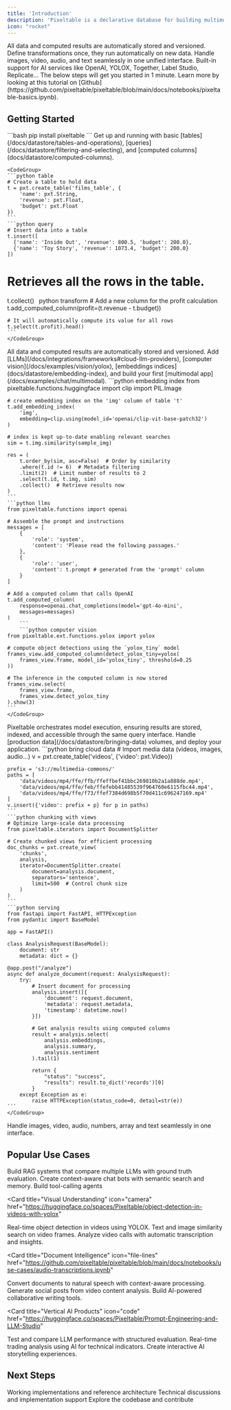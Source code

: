 ```yaml
---
title: 'Introduction'
description: 'Pixeltable is a declarative database for building multimodal AI applications, enabling incremental storage, transformation, indexing, and orchestration of data.'
icon: "rocket"
---
```


<CardGroup cols={2}>
  <Card title="Persistent Storage" icon="database">
    All data and computed results are automatically stored and versioned.
  </Card>
  <Card title="Computed Columns" icon="calculator">
    Define transformations once, they run automatically on new data.
  </Card>
  <Card title="Multimodal Support" icon="photo-film">
    Handle images, video, audio, and text seamlessly in one unified interface.
  </Card>
  <Card title="AI Integration" icon="brain">
    Built-in support for AI services like OpenAI, YOLOX, Together, Label Studio, Replicate...
  </Card>
</CardGroup>

<Note>
The below steps will get you started in 1 minute. Learn more by looking at this tutorial on [Github](https://github.com/pixeltable/pixeltable/blob/main/docs/notebooks/pixeltable-basics.ipynb).
</Note>

## Getting Started

<Steps>
  <Step title="Start Building (Step 1)" icon="code">
    ```bash
    pip install pixeltable
    ```
    Get up and running with basic [tables](/docs/datastore/tables-and-operations), [queries](/docs/datastore/filtering-and-selecting), and [computed columns](docs/datastore/computed-columns).

    <CodeGroup>
    ```python table
    # Create a table to hold data
    t = pxt.create_table('films_table', {
        'name': pxt.String,
        'revenue': pxt.Float,
        'budget': pxt.Float
    })
    ```
    ```python query
    # Insert data into a table
    t.insert([
      {'name': 'Inside Out', 'revenue': 800.5, 'budget': 200.0},
      {'name': 'Toy Story', 'revenue': 1073.4, 'budget': 200.0}
    ])

  # Retrieves all the rows in the table.
  t.collect()
    ```
    ```python transform
    # Add a new column for the profit calculation
    t.add_computed_column(profit=(t.revenue - t.budget))

    # It will automatically compute its value for all rows
    t.select(t.profit).head()
    ```
    </CodeGroup> 

  <Info>
  All data and computed results are automatically stored and versioned.
  </Info>
  </Step>
  
  <Step title="Add Processing (Step 2)" icon="sparkles">
    Add [LLMs](/docs/integrations/frameworks#cloud-llm-providers), [computer vision](/docs/examples/vision/yolox), [embeddings indices](docs/datastore/embedding-index), and build your first [multimodal app](/docs/examples/chat/multimodal).
      <CodeGroup>
    ```python embedding index
    from pixeltable.functions.huggingface import clip
    import PIL.Image

    # create embedding index on the 'img' column of table 't'
    t.add_embedding_index(
        'img',
        embedding=clip.using(model_id='openai/clip-vit-base-patch32')
    )

    # index is kept up-to-date enabling relevant searches
    sim = t.img.similarity(sample_img)

    res = (
        t.order_by(sim, asc=False)  # Order by similarity
        .where(t.id != 6)  # Metadata filtering
        .limit(2)  # Limit number of results to 2
        .select(t.id, t.img, sim)
        .collect()  # Retrieve results now
    )
    ```
    ```python llms
    from pixeltable.functions import openai

    # Assemble the prompt and instructions
    messages = [
        {
            'role': 'system',
            'content': 'Please read the following passages.'
        },
        {
            'role': 'user',
            'content': t.prompt # generated from the 'prompt' column
        }
    ]

    # Add a computed column that calls OpenAI
    t.add_computed_column(
        response=openai.chat_completions(model='gpt-4o-mini',
        messages=messages)
    )
        ```
        ```python computer vision
    from pixeltable.ext.functions.yolox import yolox

    # compute object detections using the `yolox_tiny` model
    frames_view.add_computed_column(detect_yolox_tiny=yolox(
        frames_view.frame, model_id='yolox_tiny', threshold=0.25
    ))

    # The inference in the computed column is now stored
    frames_view.select(
        frames_view.frame,
        frames_view.detect_yolox_tiny
    ).show(3)
    ``` 
    </CodeGroup>
  <Info>
  Pixeltable orchestrates model execution, ensuring results are stored, indexed, and accessible through the same query interface.
  </Info>
  </Step>
  
  <Step title="Scale Up (Step 3)" icon="chart-mixed">
    Handle [production data](/docs/datastore/bringing-data) volumes, and deploy your application.
      <CodeGroup>
    ```python bring cloud data
    # Import media data (videos, images, audio...)
    v = pxt.create_table('videos', {'video': pxt.Video})

    prefix = 's3://multimedia-commons/'
    paths = [
        'data/videos/mp4/ffe/ffb/ffeffbef41bbc269810b2a1a888de.mp4',
        'data/videos/mp4/ffe/feb/ffefebb41485539f964760e6115fbc44.mp4',
        'data/videos/mp4/ffe/f73/ffef7384d698b5f70d411c696247169.mp4'
    ]
    v.insert({'video': prefix + p} for p in paths)
    ```
    ```python chunking with views
    # Optimize large-scale data processing
    from pixeltable.iterators import DocumentSplitter

    # Create chunked views for efficient processing
    doc_chunks = pxt.create_view(
        'chunks',
        analysis,
        iterator=DocumentSplitter.create(
            document=analysis.document,
            separators='sentence',
            limit=500  # Control chunk size
        )
    )
    ```
    ```python serving
    from fastapi import FastAPI, HTTPException
    from pydantic import BaseModel

    app = FastAPI()

    class AnalysisRequest(BaseModel):
        document: str
        metadata: dict = {}
    
    @app.post("/analyze")
    async def analyze_document(request: AnalysisRequest):
        try:
            # Insert document for processing
            analysis.insert([{
                'document': request.document,
                'metadata': request.metadata,
                'timestamp': datetime.now()
            }])
            
            # Get analysis results using computed columns
            result = analysis.select(
                analysis.embeddings,
                analysis.summary,
                analysis.sentiment
            ).tail(1)
            
            return {
                "status": "success",
                "results": result.to_dict('records')[0]
            }
        except Exception as e:
            raise HTTPException(status_code=0, detail=str(e))
    ```
    </CodeGroup>
  <Info>
Handle images, video, audio, numbers, array and text seamlessly in one interface.
</Info>
  </Step>
</Steps>

## Popular Use Cases

<CardGroup cols={2}>
<Card 
  title="Enterprise Chat Systems" 
  icon="message"
  href="/docs/examples/chat/multimodal"
>
  <CardGroup cols={1}>
    <Card title="Multi-model RAG Chatbot" icon="brain-circuit" href="https://huggingface.co/spaces/Pixeltable/Multi-LLM-RAG-with-Groundtruth-Comparison">
      Build RAG systems that compare multiple LLMs with ground truth evaluation.
    </Card>
    <Card title="Discord AI Assistant" icon="discord" href="https://github.com/pixeltable/pixeltable/tree/main/docs/sample-apps/context-aware-discord-bot">
      Create context-aware chat bots with semantic search and memory.
    </Card>
    <Card title="Agentic Workflows" icon="toolbox" href="/docs/examples/chat/tools">
      Build tool-calling agents
    </Card>
  </CardGroup>
</Card>

<Card 
  title="Visual Understanding" 
  icon="camera"
  href="https://huggingface.co/spaces/Pixeltable/object-detection-in-videos-with-yolox"
>
  <CardGroup cols={1}>
    <Card title="Video Object Detection" icon="video" href="http://localhost:3000/docs/examples/vision/yolox">
      Real-time object detection in videos using YOLOX.
    </Card>
    <Card title="Visual Search Engine" icon="magnifying-glass" href="https://huggingface.co/spaces/Pixeltable/Text-image-similarity-search-on-video-frames-embedding-indexes">
      Text and image similarity search on video frames.
    </Card>
    <Card title="Call Analysis Tool" icon="phone" href="https://huggingface.co/spaces/Pixeltable/Call-Analysis-AI-Tool">
      Analyze video calls with automatic transcription and insights.
    </Card>
  </CardGroup>
</Card>

<Card 
  title="Document Intelligence" 
  icon="file-lines"
  href="https://github.com/pixeltable/pixeltable/blob/main/docs/notebooks/use-cases/audio-transcriptions.ipynb"
>
  <CardGroup cols={1}>
    <Card title="Document Audio Synthesis" icon="file-audio" href="http://localhost:3000/docs/fundamentals/sample-apps">
      Convert documents to natural speech with context-aware processing.
    </Card>
    <Card title="Social Media Generator" icon="share-nodes" href="https://huggingface.co/spaces/Pixeltable/video-to-social-media-post-generator">
      Generate social posts from video content analysis.
    </Card>
    <Card title="Collaborative Writing" icon="pen-to-square" href="https://huggingface.co/spaces/Pixeltable/Collaborative-Story-Builder">
      Build AI-powered collaborative writing tools.
    </Card>
  </CardGroup>
</Card>

<Card 
  title="Vertical AI Products" 
  icon="code"
  href="https://huggingface.co/spaces/Pixeltable/Prompt-Engineering-and-LLM-Studio"
>
  <CardGroup cols={1}>
    <Card title="LLM Studio" icon="flask" href="https://huggingface.co/spaces/Pixeltable/Prompt-Engineering-and-LLM-Studio">
      Test and compare LLM performance with structured evaluation.
    </Card>
    <Card title="AI-Based Trading Chrome Extension" icon="chart-line" href="https://chromewebstore.google.com/detail/ai-based-day-trading-insi/floglldkiolbdpcfeanilapjmilliiac">
      Real-time trading analysis using AI for technical indicators.
    </Card>
    <Card title="RPG Adventure" icon="gamepad" href="https://huggingface.co/spaces/Pixeltable/AI-RPG-Adventure">
      Create interactive AI storytelling experiences.
    </Card>
  </CardGroup>
</Card>
</CardGroup>

## Next Steps

<CardGroup cols={3}>
  <Card 
    title="Code Examples" 
    icon="code" 
    href="/docs/fundamentals/sample-apps"
  >
    Working implementations and reference architecture
  </Card>
  <Card 
    title="Developer Community" 
    icon="discord" 
    href="https://discord.gg/QPyqFYx2UN"
  >
    Technical discussions and implementation support
  </Card>
  <Card 
    title="Source Repository" 
    icon="github" 
    href="https://github.com/pixeltable/pixeltable"
  >
    Explore the codebase and contribute
  </Card>
</CardGroup>